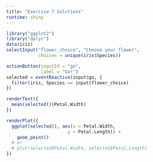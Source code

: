 ```yaml
---
title: "Exercise 7 Solutions"
runtime: shiny
---
```


```r
library("ggplot2")
library("dplyr")
data(iris)
selectInput("flower_choice", "Choose your flower", 
            choices = unique(iris$Species))
```

```r
actionButton(inputId = "go", 
             label = "Go!")
selected = eventReactive(input$go, {
  filter(iris, Species == input$flower_choice)
})
```

```r
renderText({
  mean(selected()$Petal.Width)
})
```

```r
renderPlot({
  ggplot(selected(), aes(x = Petal.Width, 
                       y = Petal.Length)) +
    geom_point()
  # or
  # plot(selected$Petal.Width, selected$Petal.Length)
})
```
